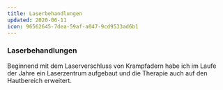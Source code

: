 ```yaml
---
title: Laserbehandlungen
updated: 2020-06-11
icon: 96562645-7dea-59af-a047-9cd9533ad6b1
---
```


### Laserbehandlungen

Beginnend mit dem Laserverschluss von Krampfadern habe ich im Laufe der Jahre ein Laserzentrum aufgebaut und die Therapie auch auf den Hautbereich erweitert.
